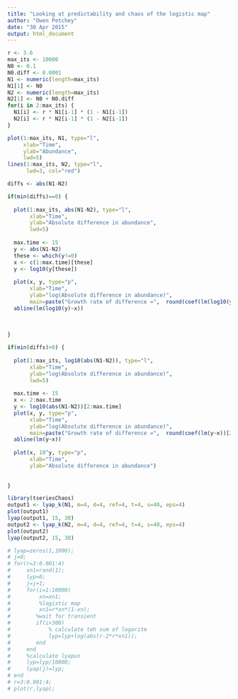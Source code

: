 ```yaml
---
title: "Looking at predictability and chaos of the logistic map"
author: "Owen Petchey"
date: "30 Apr 2015"
output: html_document
---
```




```r

r <- 3.6
max_its <- 10000
N0 <- 0.1
N0.diff <- 0.0001
N1 <- numeric(length=max_its)
N1[1] <- N0
N2 <- numeric(length=max_its)
N2[1] <- N0 + N0.diff
for(i in 2:max_its) {
  N1[i] <- r * N1[i-1] * (1 - N1[i-1])
  N2[i] <- r * N2[i-1] * (1 - N2[i-1])
}

plot(1:max_its, N1, type="l",
     xlab="Time",
     ylab="Abundance",
     lwd=5)
lines(1:max_its, N2, type="l",
      lwd=3, col="red")

diffs <- abs(N1-N2)

if(min(diffs)==0) {
  
  plot(1:max_its, abs(N1-N2), type="l",
       xlab="Time",
       ylab="Absolute difference in abundance",
       lwd=5)
  
  max.time <- 15
  y <- abs(N1-N2)
  these <- which(y!=0)
  x <- c(1:max.time)[these]
  y <- log10(y[these])
  
  plot(x, y, type="p",
       xlab="Time",
       ylab="log(Absolute difference in abundance)",
       main=paste("Growth rate of difference =",  round(coef(lm(log10(y)~x))[2],4)))
  abline(lm(log10(y)~x))
  
  
  
}

if(min(diffs)>0) {
  
  plot(1:max_its, log10(abs(N1-N2)), type="l",
       xlab="Time",
       ylab="log(Absolute difference in abundance)",
       lwd=5)
  
  max.time <- 15
  x <- 2:max.time
  y <- log10(abs(N1-N2))[2:max.time]
  plot(x, y, type="p",
       xlab="Time",
       ylab="log(Absolute difference in abundance)",
       main=paste("Growth rate of difference =",  round(coef(lm(y~x))[2],4)))
  abline(lm(y~x))
  
  plot(x, 10^y, type="p",
       xlab="Time",
       ylab="Absolute difference in abundance")
  
  
}

library(tseriesChaos)
output1 <- lyap_k(N1, m=4, d=4, ref=4, t=4, s=40, eps=4)
plot(output1)
lyap(output1, 15, 30)
output2 <- lyap_k(N2, m=4, d=4, ref=4, t=4, s=40, eps=4)
plot(output2)
lyap(output2, 15, 30)

```


```r
# lyap=zeros(1,1000);
# j=0;
# for(r=3:0.001:4)
#     xn1=rand(1);
#     lyp=0;
#     j=j+1;
#     for(i=1:10000)
#         xn=xn1;
#         %logistic map
#         xn1=r*xn*(1-xn);
#        %wait for transient
#        if(i>300)
#            % calculate teh sum of logaritm
#            lyp=lyp+log(abs(r-2*r*xn1));
#        end
#     end
#     %calculate lyapun
#     lyp=lyp/10000;
#     lyap(j)=lyp;
# end
# r=3:0.001:4;
# plot(r,lyap);

```


